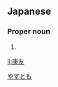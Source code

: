==Japanese==
{{ja-kanjitab|康|友}}

===Proper noun===
{{ja-pos|proper|やすとも}}

# {{given name|male|lang=ja}}

[[Category:Japanese male given names|やすとも]]

[[li:康友]]
